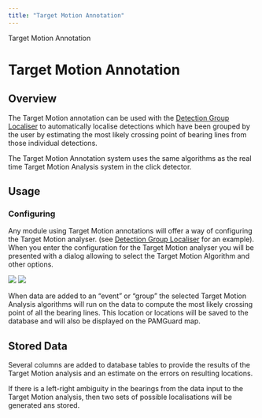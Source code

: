 ```yaml
---
title: "Target Motion Annotation"
---
```

 Target Motion Annotation  

Target Motion Annotation
========================

Overview
--------

The Target Motion annotation can be used with the [Detection Group Localiser](../../../localisation/detectiongroup/docs/dglocaliser.html) to automatically localise detections which have been grouped by the user by estimating the most likely crossing point of bearing lines from those individual detections.

The Target Motion Annotation system uses the same algorithms as the real time Target Motion Analysis system in the click detector.

Usage
-----

### Configuring

Any module using Target Motion annotations will offer a way of configuring the Target Motion analyser. (see [Detection Group Localiser](../../../localisation/detectiongroup/docs/dglocaliser.html) for an example). When you enter the configuration for the Target Motion analyser you will be presented with a dialog allowing to select the Target Motion Algorithm and other options.

![](./images/tmoptions1.png) ![](./images/tmoptions2.png)

  

When data are added to an "event" or "group" the selected Target Motion Analysis algorithms will run on the data to compute the most likely crossing point of all the bearing lines. This location or locations will be saved to the database and will also be displayed on the PAMGuard map.

Stored Data
-----------

Several columns are added to database tables to provide the results of the Target Motion analysis and an estimate on the errors on resulting locations.

If there is a left-right ambiguity in the bearings from the data input to the Target Motion analysis, then two sets of possible localisations will be generated ans stored.
